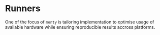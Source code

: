 # Runners

One of the focus of `monty` is tailoring implementation to optimise usage of available hardware while ensuring reproducible results accross platforms.
